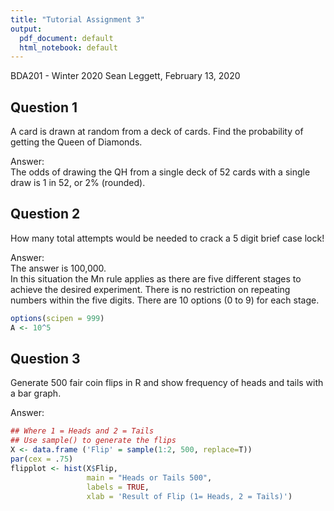 ```yaml
---
title: "Tutorial Assignment 3"
output:
  pdf_document: default
  html_notebook: default
---
```


BDA201 - Winter 2020
Sean Leggett, February 13, 2020

## Question 1  
A card is drawn at random from a deck of cards. Find the probability of getting the Queen of Diamonds.

Answer:  
The odds of drawing the QH from a single deck of 52 cards with a single draw is 1 in 52, or 2% (rounded).

## Question 2  
How many total attempts would be needed to crack a 5 digit brief case lock!

Answer:  
The answer is 100,000.  
In this situation the Mn rule applies as there are five different stages to achieve the desired experiment. There is no restriction on repeating numbers within the five digits. There are 10 options (0 to 9) for each stage.

```r
options(scipen = 999)
A <- 10^5
```

## Question 3  
Generate 500 fair coin flips in R and show frequency of heads and tails with a bar graph.  

Answer:  
```r
## Where 1 = Heads and 2 = Tails
## Use sample() to generate the flips
X <- data.frame ('Flip' = sample(1:2, 500, replace=T))
par(cex = .75)
flipplot <- hist(X$Flip,
                 main = "Heads or Tails 500",
                 labels = TRUE,
                 xlab = 'Result of Flip (1= Heads, 2 = Tails)')

```


